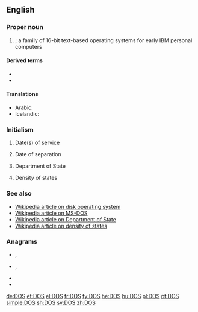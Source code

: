 {{also|dos|DoS|dós|dōs|do's|-dos|d'os}}
==English==

===Proper noun===
{{en-proper noun}}

# {{lb|en|computing}} {{acronym of|Disk Operating System|lang=en}}; a family of 16-bit text-based operating systems for early IBM personal computers

====Derived terms====
* {{l|en|DR-DOS}}
* {{l|en|MS-DOS}}

====Translations====
{{trans-top|Disk Operating System}}
* Arabic: {{t|ar|دوس|m}}
* Icelandic: {{t|is|diskstýrikerfi|n}}
{{trans-mid}}
{{trans-bottom}}

===Initialism===
{{rfc-header|Initialism}}
{{head|en|initialism}}

# {{lb|en|military}} Date(s) of service
# {{lb|en|military}} Date of separation
# {{lb|en|US}} Department of State
# {{lb|en|sciences}} Density of states

===See also===
* [[w:DOS_%28disambiguation%29|Wikipedia article on disk operating system]]
* [[w:MS-DOS|Wikipedia article on MS-DOS]]
* [[w:United States Department of State|Wikipedia article on Department of State]]
* [[w:Density_of_states|Wikipedia article on density of states]]

===Anagrams===
* {{l|en|dso}}, {{l|en|DSO}}
* {{l|en|ods}}, {{l|en|ODS}}
* {{l|en|SDO}}
* {{l|en|sod}}

[[de:DOS]]
[[et:DOS]]
[[el:DOS]]
[[fr:DOS]]
[[fy:DOS]]
[[he:DOS]]
[[hu:DOS]]
[[pl:DOS]]
[[pt:DOS]]
[[simple:DOS]]
[[sh:DOS]]
[[sv:DOS]]
[[zh:DOS]]